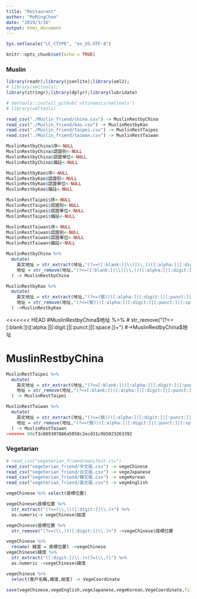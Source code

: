 ```yaml
---
title: "Restaurant"
author: "PoMingChen"
date: "2019/3/16"
output: html_document
---
```


```r
Sys.setlocale("LC_CTYPE", "en_US.UTF-8")
```
```r
knitr::opts_chunk$set(echo = TRUE)
```

### Muslin

```r
library(readr);library(jsonlite);library(xml2);
# library(xmltools);
library(stringr);library(dplyr);library(lubridate)

# devtools::install_github('ultinomics/xmltools')
# library(xmltools)
```

```r
read_csv("./Muslin_friend/china.csv") -> MuslinRestbyChina
read_csv("./Muslin_friend/kao.csv") -> MuslinRestbyKao
read.csv("./Muslin_friend/taipei.csv") -> MuslinRestTaipei
read.csv("./Muslin_friend/taiwan.csv") -> MuslinRestTaiwan
```

```r

MuslinRestbyChina$序<-NULL
MuslinRestbyChina$認證別<-NULL
MuslinRestbyChina$認證單位<-NULL
MuslinRestbyChina$備註<-NULL

MuslinRestbyKao$序<-NULL
MuslinRestbyKao$認證別<-NULL
MuslinRestbyKao$認證單位<-NULL
MuslinRestbyKao$備註<-NULL

MuslinRestTaipei$序<-NULL
MuslinRestTaipei$認證別<-NULL
MuslinRestTaipei$認證單位<-NULL
MuslinRestTaipei$備註<-NULL

MuslinRestTaiwan$序<-NULL
MuslinRestTaiwan$認證別<-NULL
MuslinRestTaiwan$認證單位<-NULL
MuslinRestTaiwan$備註<-NULL

```

```r
MuslinRestbyChina %>%
  mutate(
    英文地址 = str_extract(地址,"(?<=([:blank:]|\\)|\\,))([:alpha:]|[:digit:]|[:punct:]|[:space:])+"),
    地址 = str_remove(地址,"(?<=([:blank:]|\\)|\\,))([:alpha:]|[:digit:]|[:punct:]|[:space:])+")
  ) -> MuslinRestbyChina

```

```r
MuslinRestbyKao %>%
  mutate(
    英文地址 = str_extract(地址,"(?<=(號))([:alpha:]|[:digit:]|[:punct:]|[:space:])+"),
    地址 = str_remove(地址,"(?<=(號))([:alpha:]|[:digit:]|[:punct:]|[:space:])+")
  ) ->MuslinRestbyKao
```

<<<<<<< HEAD
#MuslinRestbyChina$地址 %>%
#  str_remove("(?<=[:blank:])([:alpha:]|[:digit:]|[:punct:]|[:space:])+") #->MuslinRestbyChina$地址

MuslinRestbyChina
=======
```r
MuslinRestTaipei %>%
  mutate(
    英文地址 = str_extract(地址,"(?<=[:blank:])([:alpha:]|[:digit:]|[:punct:]|[:space:])+"),
    地址 = str_remove(地址,"(?<=[:blank:])([:alpha:]|[:digit:]|[:punct:]|[:space:])+")
  ) -> MuslinRestTaipei
```

```r
MuslinRestTaiwan %>%
  mutate(
    英文地址 = str_extract(地址,"(?<=(號))([:alpha:]|[:digit:]|[:punct:]|[:space:])+"),
    地址 = str_remove(地址,"(?<=(號))([:alpha:]|[:digit:]|[:punct:]|[:space:])+")
  ) -> MuslinRestTaiwan
>>>>>>> 98cf3c889307886a5058c2ecd31c0b5023263392
```


### Vegetarian
```r
# read_csv("vegeterian_friend/manifest.csv")
read_csv("vegeterian_friend/中文版.csv") -> vegeChinese
read_csv("vegeterian_friend/日文版.csv") -> vegeJapanese
read_csv("vegeterian_friend/韓文版.csv") -> vegeKorean
read_csv("vegeterian_friend/英文版.csv") -> vegeEnglish

vegeChinese %>% select(座標位置)
```

```r
vegeChinese$座標位置 %>% 
  str_extract("(?<=(\\,))([:digit:]|\\.)+") %>% 
  as.numeric-> vegeChinese$經度

vegeChinese$座標位置 %>% 
  str_remove("(?<=(\\,))([:digit:]|\\.)+") ->vegeChinese$座標位置

vegeChinese %>%
  rename( 緯度 = 座標位置) ->vegeChinese
vegeChinese$緯度 %>%
  str_extract("([:digit:]|\\.)+(?=(\\,))") %>%
  as.numeric ->vegeChinese$緯度
```

```r
vegeChinese %>%
  select(客戶名稱,緯度,經度) -> VegeCoordinate
```

```r
save(vegeChinese,vegeEnglish,vegeJapanese,vegeKorean,VegeCoordinate,file = "restaurant.RData")
```

